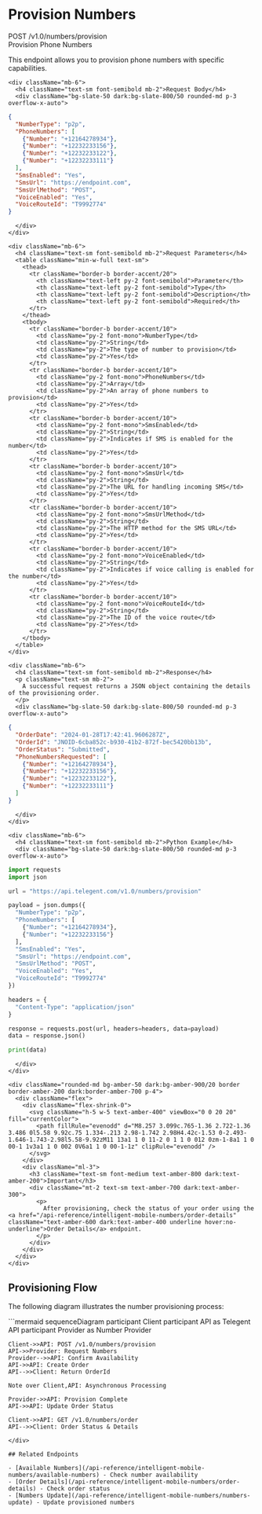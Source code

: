 # Provision Numbers

<div className="mt-4 border border-accent/20 rounded-md overflow-hidden">
  <div className="bg-accent/5 px-4 py-2 border-b border-accent/20 flex justify-between items-center">
    <div className="flex items-center gap-2">
      <span className="bg-blue-500 text-white px-2 py-0.5 rounded-md text-xs font-semibold">POST</span>
      <span className="font-mono text-sm">/v1.0/numbers/provision</span>
    </div>
    <span className="text-xs font-medium text-slate-500">Provision Phone Numbers</span>
  </div>
  
  <div className="p-4">
    <p className="text-sm mb-4">
      This endpoint allows you to provision phone numbers with specific capabilities.
    </p>
    
    <div className="mb-6">
      <h4 className="text-sm font-semibold mb-2">Request Body</h4>
      <div className="bg-slate-50 dark:bg-slate-800/50 rounded-md p-3 overflow-x-auto">
```json
{
  "NumberType": "p2p",
  "PhoneNumbers": [
    {"Number": "+12164278934"},
    {"Number": "+12232233156"},
    {"Number": "+12232233122"},
    {"Number": "+12232233111"}
  ],
  "SmsEnabled": "Yes",
  "SmsUrl": "https://endpoint.com",
  "SmsUrlMethod": "POST",
  "VoiceEnabled": "Yes",
  "VoiceRouteId": "T9992774"
}
```
      </div>
    </div>
    
    <div className="mb-6">
      <h4 className="text-sm font-semibold mb-2">Request Parameters</h4>
      <table className="min-w-full text-sm">
        <thead>
          <tr className="border-b border-accent/20">
            <th className="text-left py-2 font-semibold">Parameter</th>
            <th className="text-left py-2 font-semibold">Type</th>
            <th className="text-left py-2 font-semibold">Description</th>
            <th className="text-left py-2 font-semibold">Required</th>
          </tr>
        </thead>
        <tbody>
          <tr className="border-b border-accent/10">
            <td className="py-2 font-mono">NumberType</td>
            <td className="py-2">String</td>
            <td className="py-2">The type of number to provision</td>
            <td className="py-2">Yes</td>
          </tr>
          <tr className="border-b border-accent/10">
            <td className="py-2 font-mono">PhoneNumbers</td>
            <td className="py-2">Array</td>
            <td className="py-2">An array of phone numbers to provision</td>
            <td className="py-2">Yes</td>
          </tr>
          <tr className="border-b border-accent/10">
            <td className="py-2 font-mono">SmsEnabled</td>
            <td className="py-2">String</td>
            <td className="py-2">Indicates if SMS is enabled for the number</td>
            <td className="py-2">Yes</td>
          </tr>
          <tr className="border-b border-accent/10">
            <td className="py-2 font-mono">SmsUrl</td>
            <td className="py-2">String</td>
            <td className="py-2">The URL for handling incoming SMS</td>
            <td className="py-2">Yes</td>
          </tr>
          <tr className="border-b border-accent/10">
            <td className="py-2 font-mono">SmsUrlMethod</td>
            <td className="py-2">String</td>
            <td className="py-2">The HTTP method for the SMS URL</td>
            <td className="py-2">Yes</td>
          </tr>
          <tr className="border-b border-accent/10">
            <td className="py-2 font-mono">VoiceEnabled</td>
            <td className="py-2">String</td>
            <td className="py-2">Indicates if voice calling is enabled for the number</td>
            <td className="py-2">Yes</td>
          </tr>
          <tr className="border-b border-accent/10">
            <td className="py-2 font-mono">VoiceRouteId</td>
            <td className="py-2">String</td>
            <td className="py-2">The ID of the voice route</td>
            <td className="py-2">Yes</td>
          </tr>
        </tbody>
      </table>
    </div>
    
    <div className="mb-6">
      <h4 className="text-sm font-semibold mb-2">Response</h4>
      <p className="text-sm mb-2">
        A successful request returns a JSON object containing the details of the provisioning order.
      </p>
      <div className="bg-slate-50 dark:bg-slate-800/50 rounded-md p-3 overflow-x-auto">
```json
{
  "OrderDate": "2024-01-28T17:42:41.9606287Z",
  "OrderId": "JNOID-6cba852c-b930-41b2-872f-bec5420bb13b",
  "OrderStatus": "Submitted",
  "PhoneNumbersRequested": [
    {"Number": "+12164278934"},
    {"Number": "+12232233156"},
    {"Number": "+12232233122"},
    {"Number": "+12232233111"}
  ]
}
```
      </div>
    </div>
    
    <div className="mb-6">
      <h4 className="text-sm font-semibold mb-2">Python Example</h4>
      <div className="bg-slate-50 dark:bg-slate-800/50 rounded-md p-3 overflow-x-auto">
```python
import requests
import json

url = "https://api.telegent.com/v1.0/numbers/provision"

payload = json.dumps({
  "NumberType": "p2p",
  "PhoneNumbers": [
    {"Number": "+12164278934"},
    {"Number": "+12232233156"}
  ],
  "SmsEnabled": "Yes",
  "SmsUrl": "https://endpoint.com",
  "SmsUrlMethod": "POST",
  "VoiceEnabled": "Yes",
  "VoiceRouteId": "T9992774"
})

headers = {
  "Content-Type": "application/json"
}

response = requests.post(url, headers=headers, data=payload)
data = response.json()

print(data)
```
      </div>
    </div>
    
    <div className="rounded-md bg-amber-50 dark:bg-amber-900/20 border border-amber-200 dark:border-amber-700 p-4">
      <div className="flex">
        <div className="flex-shrink-0">
          <svg className="h-5 w-5 text-amber-400" viewBox="0 0 20 20" fill="currentColor">
            <path fillRule="evenodd" d="M8.257 3.099c.765-1.36 2.722-1.36 3.486 0l5.58 9.92c.75 1.334-.213 2.98-1.742 2.98H4.42c-1.53 0-2.493-1.646-1.743-2.98l5.58-9.92zM11 13a1 1 0 11-2 0 1 1 0 012 0zm-1-8a1 1 0 00-1 1v3a1 1 0 002 0V6a1 1 0 00-1-1z" clipRule="evenodd" />
          </svg>
        </div>
        <div className="ml-3">
          <h3 className="text-sm font-medium text-amber-800 dark:text-amber-200">Important</h3>
          <div className="mt-2 text-sm text-amber-700 dark:text-amber-300">
            <p>
              After provisioning, check the status of your order using the <a href="/api-reference/intelligent-mobile-numbers/order-details" className="text-amber-600 dark:text-amber-400 underline hover:no-underline">Order Details</a> endpoint.
            </p>
          </div>
        </div>
      </div>
    </div>
  </div>
</div>

## Provisioning Flow

The following diagram illustrates the number provisioning process:

<div className="my-6">
```mermaid
sequenceDiagram
    participant Client
    participant API as Telegent API
    participant Provider as Number Provider
    
    Client->>API: POST /v1.0/numbers/provision
    API->>Provider: Request Numbers
    Provider-->>API: Confirm Availability
    API->>API: Create Order
    API-->>Client: Return OrderId
    
    Note over Client,API: Asynchronous Processing
    
    Provider->>API: Provision Complete
    API->>API: Update Order Status
    
    Client->>API: GET /v1.0/numbers/order
    API-->>Client: Order Status & Details
```
</div>

## Related Endpoints

- [Available Numbers](/api-reference/intelligent-mobile-numbers/available-numbers) - Check number availability
- [Order Details](/api-reference/intelligent-mobile-numbers/order-details) - Check order status
- [Numbers Update](/api-reference/intelligent-mobile-numbers/numbers-update) - Update provisioned numbers 